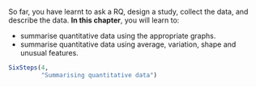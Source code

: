 ::: {.objectivesBox .objectives data-latex="{iconmonstr-target-4-240.png}"}
So far, you have learnt to ask a RQ, design a study, collect the data, and describe the data.
**In this chapter**, you will learn to:

* summarise quantitative data using the appropriate graphs.
* summarise quantitative data using average, variation, shape and unusual features.
:::


```r
SixSteps(4, 
         "Summarising quantitative data")
```